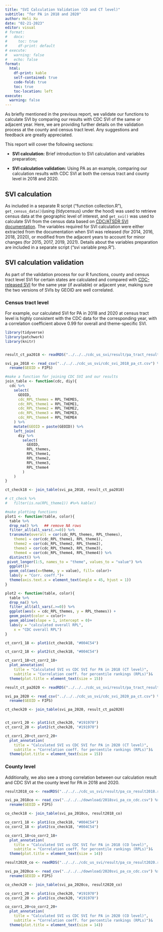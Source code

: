 ```yaml
---
title: "SVI Calculation Validation (CO and CT level)"
subtitle: "for PA in 2018 and 2020"
author: Heli Xu
date: "02-21-2023"
editor: visual
# format: 
#   docx:
#     toc: true
#     df-print: default
# execute: 
#   warning: false
#   echo: false
format:
  html:
    df-print: kable
    self-contained: true
    code-fold: true
    toc: true
    toc-location: left
execute:
  warning: false
---
```


As briefly mentioned in the previous report, we validate our functions to calculate SVI by comparing our results with CDC SVI of the same or adjacent year. Here, we are providing further details on the validation process at the county and census tract level. Any suggestions and feedback are greatly appreciated.

This report will cover the following sections:

-   **SVI calculation:** Brief introduction to SVI calculation and variables preparation;

-   **SVI calculation validation:** Using PA as an example, comparing our calculation results with CDC SVI at both the census tract and county level in 2018 and 2020.

## SVI calculation

As included in a separate R script ("function collection.R"), `get_census_data()`(using {tidycensus} under the hood) was used to retrieve census data at the geographic level of interest, and `get_svi()` was used to calculate SVI from the census data based on [CDC/ATSDR SVI documentation](https://www.atsdr.cdc.gov/placeandhealth/svi/data_documentation_download.html). The variables required for SVI calculation were either extracted from the documentation when SVI was released (for 2014, 2016, 2018, 2020), or modified from the adjacent years to account for minor changes (for 2015, 2017, 2019, 2021). Details about the variables preparation are included in a separate script ("svi variable prep.R").

## SVI calculation validation

As part of the validation process for our R functions, county and census tract level SVI for certain states are calculated and compared with [CDC-released SVI](https://www.atsdr.cdc.gov/placeandhealth/svi/data_documentation_download.html) for the same year (if available) or adjacent year, making sure the two versions of SVIs by GEOID are well correlated.

### Census tract level

For example, our calculated SVI for PA in 2018 and 2020 at census tract level is highly consistent with the CDC data for the corresponding year, with a correlation coefficient above 0.99 for overall and theme-specific SVI.

```r
library(tidyverse)
library(patchwork)
library(knitr)


result_ct_pa2018 <- readRDS("../../../cdc_us_svi/result/pa_tract_result2018.rds")

svi_pa_2018 <- read_csv("../../../cdc_us_svi/cdc_svi_2018_pa_ct.csv") %>% 
  rename(GEOID = FIPS)

#make a function for joining CDC SVI and our results
join_table <- function(cdc, diy){
  cdc %>% 
    select(
      GEOID,
      cdc_RPL_themes = RPL_THEMES,
      cdc_RPL_theme1 = RPL_THEME1,
      cdc_RPL_theme2 = RPL_THEME2,
      cdc_RPL_theme3 = RPL_THEME3,
      cdc_RPL_theme4 = RPL_THEME4
    ) %>%
    mutate(GEOID = paste(GEOID)) %>%
    left_join(
      diy %>%
        select(
          GEOID,
          RPL_themes,
          RPL_theme1,
          RPL_theme2,
          RPL_theme3,
          RPL_theme4
        )
    ) 
}

ct_check18 <- join_table(svi_pa_2018, result_ct_pa2018)

# ct_check %>% 
#   filter(is.na(RPL_theme1)) #%>% kable()

#make plotting functions
plot1 <- function(table, color){
  table %>% 
  drop_na() %>%   ## remove NA rows
  filter_all(all_vars(.>=0)) %>%
  transmute(overall = cor(cdc_RPL_themes, RPL_themes),
    theme1 = cor(cdc_RPL_theme1, RPL_theme1),
    theme2 = cor(cdc_RPL_theme2, RPL_theme2),
    theme3 = cor(cdc_RPL_theme3, RPL_theme3),
    theme4 = cor(cdc_RPL_theme4, RPL_theme4)) %>% 
  distinct() %>% 
 pivot_longer(1:5, names_to = "theme", values_to = "value") %>% 
  ggplot()+
  geom_col(aes(x=theme, y = value), fill= color)+
  labs(y = "Corr. coeff.")+
  theme(axis.text.x = element_text(angle = 45, hjust = 1))  
}

plot2 <- function(table, color){
  table %>% 
  drop_na() %>% 
  filter_all(all_vars(.>=0)) %>% 
  ggplot(aes(x = cdc_RPL_themes, y = RPL_themes)) +
  geom_point(color = color)+
  geom_abline(slope = 1, intercept = 0)+
  labs(y = "calculated overall RPL",
    x = "CDC overall RPL")
}

ct_corr1_18 <- plot1(ct_check18, "#004C54")

ct_corr2_18 <- plot2(ct_check18, "#004C54")

ct_corr1_18+ct_corr2_18+
  plot_annotation(
    title = "Calculated SVI vs CDC SVI for PA in 2018 (CT level)",
    subtitle = "Correlation coeff. for percentile rankings (RPLs)")&
  theme(plot.title = element_text(size = 15))
```

```r
result_ct_pa2020 <- readRDS("../../../cdc_us_svi/result/pa_tract_result2020.rds")

svi_pa_2020 <- read_csv("../../../cdc_us_svi/cdc_svi_2020_pa_ct.csv") %>% 
  rename(GEOID = FIPS)

ct_check20 <- join_table(svi_pa_2020, result_ct_pa2020)


ct_corr1_20 <- plot1(ct_check20, "#191970")
ct_corr2_20 <- plot2(ct_check20, "#191970")

ct_corr1_20+ct_corr2_20+
  plot_annotation(
    title = "Calculated SVI vs CDC SVI for PA in 2020 (CT level)",
    subtitle = "Correlation coeff. for percentile rankings (RPLs)")&
  theme(plot.title = element_text(size = 15))
```

### County level

Additionally, we also see a strong correlation between our calculation result and CDC SVI at the county level for PA in 2018 and 2020.

```r
result2018_co <- readRDS("../../../cdc_us_svi/result/pa_co_result2018.rds")

svi_pa_2018co <- read_csv("../../../download/2018svi_pa_co_cdc.csv") %>% 
  rename(GEOID = FIPS)

co_check18 <- join_table(svi_pa_2018co, result2018_co)

co_corr1_18 <- plot1(co_check18, "#004C54")
co_corr2_18 <- plot2(co_check18, "#004C54")

co_corr1_18+co_corr2_18+
  plot_annotation(
    title = "Calculated SVI vs CDC SVI for PA in 2018 (CO level)",
    subtitle = "Correlation coeff. for percentile rankings (RPLs)")&
  theme(plot.title = element_text(size = 14))
```

```r
result2020_co <- readRDS("../../../cdc_us_svi/result/pa_co_result2020.rds")

svi_pa_2020co <- read_csv("../../../download/2020svi_pa_co_cdc.csv") %>% 
  rename(GEOID = FIPS)

co_check20 <- join_table(svi_pa_2020co, result2020_co)

co_corr1_20 <- plot1(co_check20, "#191970")
co_corr2_20 <- plot2(co_check20, "#191970")

co_corr1_20+co_corr2_20+
  plot_annotation(
    title = "Calculated SVI vs CDC SVI for PA in 2020 (CO level)",
    subtitle = "Correlation coeff. for percentile rankings (RPLs)")&
  theme(plot.title = element_text(size = 14))
```
